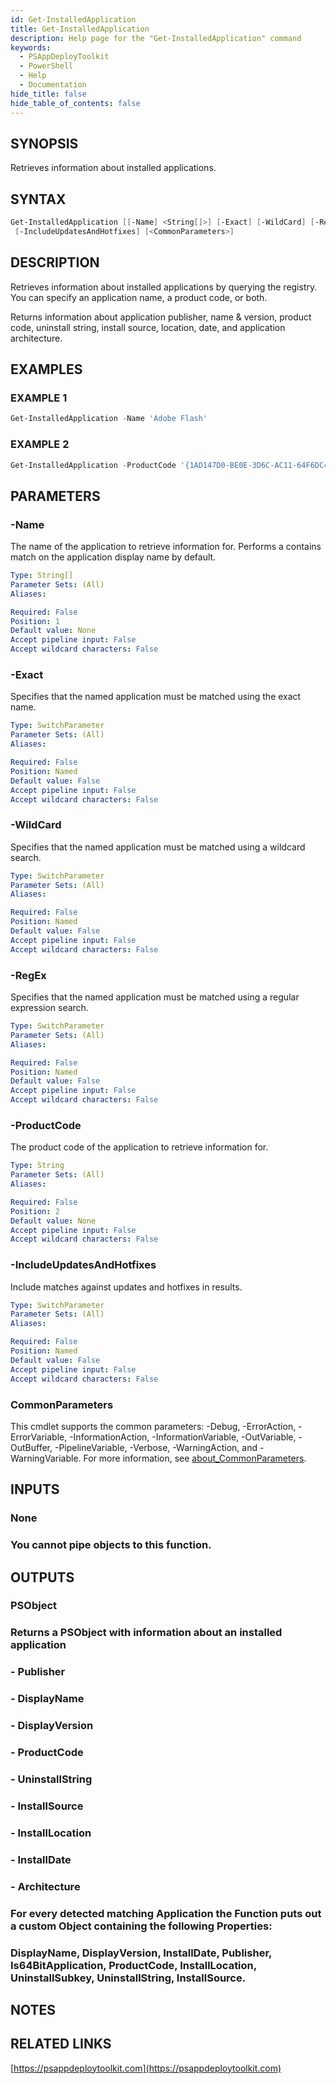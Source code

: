 ```yaml
---
id: Get-InstalledApplication
title: Get-InstalledApplication
description: Help page for the "Get-InstalledApplication" command
keywords:
  - PSAppDeployToolkit
  - PowerShell
  - Help
  - Documentation
hide_title: false
hide_table_of_contents: false
---
```


## SYNOPSIS

Retrieves information about installed applications.

## SYNTAX

```powershell
Get-InstalledApplication [[-Name] <String[]>] [-Exact] [-WildCard] [-RegEx] [[-ProductCode] <String>]
 [-IncludeUpdatesAndHotfixes] [<CommonParameters>]
```

## DESCRIPTION

Retrieves information about installed applications by querying the registry.
You can specify an application name, a product code, or both.

Returns information about application publisher, name & version, product code, uninstall string, install source, location, date, and application architecture.

## EXAMPLES

### EXAMPLE 1

```powershell
Get-InstalledApplication -Name 'Adobe Flash'
```

### EXAMPLE 2

```powershell
Get-InstalledApplication -ProductCode '{1AD147D0-BE0E-3D6C-AC11-64F6DC4163F1}'
```

## PARAMETERS

### -Name

The name of the application to retrieve information for.
Performs a contains match on the application display name by default.

```yaml
Type: String[]
Parameter Sets: (All)
Aliases:

Required: False
Position: 1
Default value: None
Accept pipeline input: False
Accept wildcard characters: False
```

### -Exact

Specifies that the named application must be matched using the exact name.

```yaml
Type: SwitchParameter
Parameter Sets: (All)
Aliases:

Required: False
Position: Named
Default value: False
Accept pipeline input: False
Accept wildcard characters: False
```

### -WildCard

Specifies that the named application must be matched using a wildcard search.

```yaml
Type: SwitchParameter
Parameter Sets: (All)
Aliases:

Required: False
Position: Named
Default value: False
Accept pipeline input: False
Accept wildcard characters: False
```

### -RegEx

Specifies that the named application must be matched using a regular expression search.

```yaml
Type: SwitchParameter
Parameter Sets: (All)
Aliases:

Required: False
Position: Named
Default value: False
Accept pipeline input: False
Accept wildcard characters: False
```

### -ProductCode

The product code of the application to retrieve information for.

```yaml
Type: String
Parameter Sets: (All)
Aliases:

Required: False
Position: 2
Default value: None
Accept pipeline input: False
Accept wildcard characters: False
```

### -IncludeUpdatesAndHotfixes

Include matches against updates and hotfixes in results.

```yaml
Type: SwitchParameter
Parameter Sets: (All)
Aliases:

Required: False
Position: Named
Default value: False
Accept pipeline input: False
Accept wildcard characters: False
```

### CommonParameters

This cmdlet supports the common parameters: -Debug, -ErrorAction, -ErrorVariable, -InformationAction, -InformationVariable, -OutVariable, -OutBuffer, -PipelineVariable, -Verbose, -WarningAction, and -WarningVariable. For more information, see [about_CommonParameters](http://go.microsoft.com/fwlink/?LinkID=113216).

## INPUTS

### None

### You cannot pipe objects to this function.
## OUTPUTS

### PSObject

### Returns a PSObject with information about an installed application
### - Publisher
### - DisplayName
### - DisplayVersion
### - ProductCode
### - UninstallString
### - InstallSource
### - InstallLocation
### - InstallDate
### - Architecture
### For every detected matching Application the Function puts out a custom Object containing the following Properties:
### DisplayName, DisplayVersion, InstallDate, Publisher, Is64BitApplication, ProductCode, InstallLocation, UninstallSubkey, UninstallString, InstallSource.
## NOTES

## RELATED LINKS

[https://psappdeploytoolkit.com](https://psappdeploytoolkit.com)
